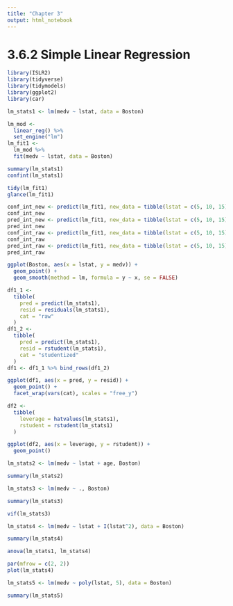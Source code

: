```yaml
---
title: "Chapter 3"
output: html_notebook
---
```


# 3.6.2 Simple Linear Regression

```r
library(ISLR2)
library(tidyverse)
library(tidymodels)
library(ggplot2)
library(car)
```

```r
lm_stats1 <- lm(medv ~ lstat, data = Boston)

lm_mod <-
  linear_reg() %>%
  set_engine("lm")
lm_fit1 <-
  lm_mod %>%
  fit(medv ~ lstat, data = Boston)

summary(lm_stats1)
confint(lm_stats1)

tidy(lm_fit1)
glance(lm_fit1)
```

```r
conf_int_new <- predict(lm_fit1, new_data = tibble(lstat = c(5, 10, 15)), type = "conf_int")
conf_int_new
pred_int_new <- predict(lm_fit1, new_data = tibble(lstat = c(5, 10, 15)), type = "pred_int")
pred_int_new
conf_int_raw <- predict(lm_fit1, new_data = tibble(lstat = c(5, 10, 15)), type = "raw", opts = list(interval = "confidence"))
conf_int_raw
pred_int_raw <- predict(lm_fit1, new_data = tibble(lstat = c(5, 10, 15)), type = "raw", opts = list(interval = "prediction"))
pred_int_raw
```

```r
ggplot(Boston, aes(x = lstat, y = medv)) +
  geom_point() +
  geom_smooth(method = lm, formula = y ~ x, se = FALSE)
```

```r
df1_1 <-
  tibble(
    pred = predict(lm_stats1),
    resid = residuals(lm_stats1),
    cat = "raw"
  )
df1_2 <-
  tibble(
    pred = predict(lm_stats1),
    resid = rstudent(lm_stats1),
    cat = "studentized"
  )
df1 <- df1_1 %>% bind_rows(df1_2)

ggplot(df1, aes(x = pred, y = resid)) +
  geom_point() +
  facet_wrap(vars(cat), scales = "free_y")
```

```r
df2 <- 
  tibble(
    leverage = hatvalues(lm_stats1),
    rstudent = rstudent(lm_stats1)
  )

ggplot(df2, aes(x = leverage, y = rstudent)) +
  geom_point()
```

```r
lm_stats2 <- lm(medv ~ lstat + age, Boston)

summary(lm_stats2)
```

```r
lm_stats3 <- lm(medv ~ ., Boston)

summary(lm_stats3)
```

```r
vif(lm_stats3)
```

```r
lm_stats4 <- lm(medv ~ lstat + I(lstat^2), data = Boston)

summary(lm_stats4)
```

```r
anova(lm_stats1, lm_stats4)
```

```r
par(mfrow = c(2, 2))
plot(lm_stats4)
```

```r
lm_stats5 <- lm(medv ~ poly(lstat, 5), data = Boston)

summary(lm_stats5)
```





